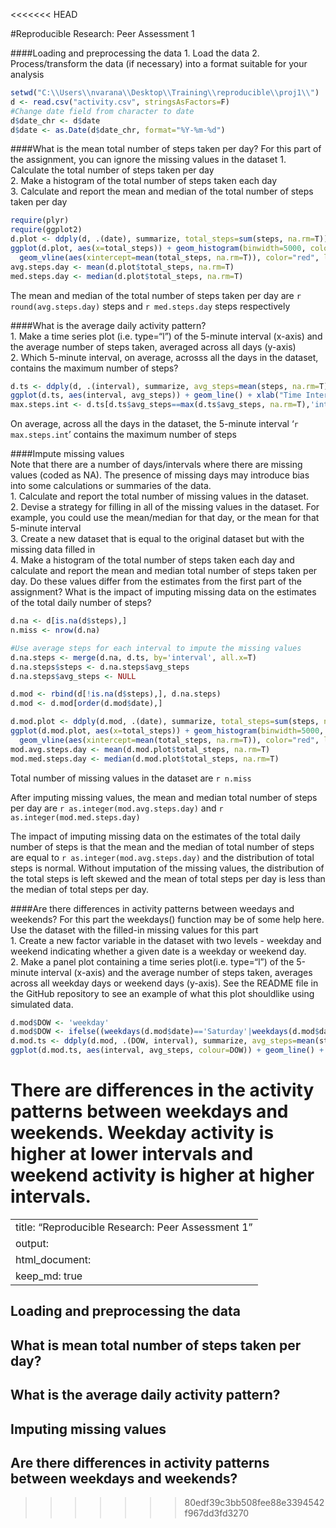 <<<<<<< HEAD

#Reproducible Research: Peer Assessment 1

####Loading and preprocessing the data
1. Load the data
2. Process/transform the data (if necessary) into a format suitable for your analysis

```r
setwd("C:\\Users\\nvarana\\Desktop\\Training\\reproducible\\proj1\\")
d <- read.csv("activity.csv", stringsAsFactors=F)
#Change date field from character to date
d$date_chr <- d$date
d$date <- as.Date(d$date_chr, format="%Y-%m-%d")
```

####What is the mean total number of steps taken per day? 
For this part of the assignment, you can ignore the missing values in the dataset
1. Calculate the total number of steps taken per day  
2. Make a histogram of the total number of steps taken each day  
3. Calculate and report the mean and median of the total number of steps taken per day  
```r
require(plyr)
require(ggplot2)
d.plot <- ddply(d, .(date), summarize, total_steps=sum(steps, na.rm=T))
ggplot(d.plot, aes(x=total_steps)) + geom_histogram(binwidth=5000, colour="black", fill="white") +
  geom_vline(aes(xintercept=mean(total_steps, na.rm=T)), color="red", linetype="dashed", size=1)
avg.steps.day <- mean(d.plot$total_steps, na.rm=T)
med.steps.day <- median(d.plot$total_steps, na.rm=T)
```

The mean and median of the total number of steps taken per day are `r round(avg.steps.day)` steps and `r med.steps.day` steps respectively

####What is the average daily activity pattern?  
1. Make a time series plot (i.e. type="l") of the 5-minute interval (x-axis) and the average number of steps taken, averaged across all days (y-axis)  
2. Which 5-minute interval, on average, acrosss all the days in the dataset, contains the maximum number of steps? 
```r
d.ts <- ddply(d, .(interval), summarize, avg_steps=mean(steps, na.rm=T))
ggplot(d.ts, aes(interval, avg_steps)) + geom_line() + xlab("Time Interval") + ylab("Average Number of Steps")
max.steps.int <- d.ts[d.ts$avg_steps==max(d.ts$avg_steps, na.rm=T),'interval']
```

On average, across all the days in the dataset, the 5-minute interval '`r max.steps.int`' contains the maximum number of steps

####Impute missing values  
Note that there are a number of days/intervals where there are missing values (coded as NA). The presence of missing days may introduce bias into some calculations or summaries of the data.  
1. Calculate and report the total number of missing values in the dataset.  
2. Devise a strategy for filling in all of the missing values in the dataset. For example, you could use the mean/median for that day, or the mean for that 5-minute interval  
3. Create a new dataset that is equal to the original dataset but with the missing data filled in  
4. Make a histogram of the total number of steps taken each day and calculate and report the mean and median total number of steps taken per day. Do these values differ from the estimates from the first part of the assignment? What is the impact of imputing missing data on the estimates of the total daily number of steps? 

```r
d.na <- d[is.na(d$steps),]
n.miss <- nrow(d.na)

#Use average steps for each interval to impute the missing values
d.na.steps <- merge(d.na, d.ts, by='interval', all.x=T)
d.na.steps$steps <- d.na.steps$avg_steps
d.na.steps$avg_steps <- NULL

d.mod <- rbind(d[!is.na(d$steps),], d.na.steps)
d.mod <- d.mod[order(d.mod$date),]

d.mod.plot <- ddply(d.mod, .(date), summarize, total_steps=sum(steps, na.rm=T))
ggplot(d.mod.plot, aes(x=total_steps)) + geom_histogram(binwidth=5000, colour="black", fill="white") +
  geom_vline(aes(xintercept=mean(total_steps, na.rm=T)), color="red", linetype="dashed", size=1)
mod.avg.steps.day <- mean(d.mod.plot$total_steps, na.rm=T)
mod.med.steps.day <- median(d.mod.plot$total_steps, na.rm=T)


```

Total number of missing values in the dataset are `r n.miss`

After imputing missing values, the mean and median total number of steps per day are `r as.integer(mod.avg.steps.day)` and `r as.integer(mod.med.steps.day)`

The impact of imputing missing data on the estimates of the total daily number of steps is that the mean and the median of total number of steps are equal to `r as.integer(mod.avg.steps.day)` and the distribution of total steps is normal. Without imputation of the missing values, the distribution of the total steps is left skewed and the mean of total steps per day is less than the median of total steps per day. 

####Are there differences in activity patterns between weedays and weekends? 
For this part the weekdays() function may be of some help here. Use the dataset with the filled-in missing values for this part  
1. Create a new factor variable in the dataset with two levels - weekday and weekend indicating whether a given date is a weekday or weekend day.  
2. Make a panel plot containing a time series plot(i.e. type="l") of the 5-minute interval (x-axis) and the average number of steps taken, averages across all weekday days or weekend days (y-axis). See the README file in the GitHub repository to see an example of what this plot shouldlike using simulated data.  
```r
d.mod$DOW <- 'weekday'
d.mod$DOW <- ifelse((weekdays(d.mod$date)=='Saturday'|weekdays(d.mod$date)=='Sunday'), 'weekend', d.mod$DOW)
d.mod.ts <- ddply(d.mod, .(DOW, interval), summarize, avg_steps=mean(steps, na.rm=T))
ggplot(d.mod.ts, aes(interval, avg_steps, colour=DOW)) + geom_line() + xlab("Time Interval") + ylab("Average Number of Steps")
```
 
There are differences in the activity patterns between weekdays and weekends. Weekday activity is higher at lower intervals and weekend activity is higher at higher intervals. 
=======
---
title: "Reproducible Research: Peer Assessment 1"
output: 
  html_document:
    keep_md: true
---


## Loading and preprocessing the data



## What is mean total number of steps taken per day?



## What is the average daily activity pattern?



## Imputing missing values



## Are there differences in activity patterns between weekdays and weekends?
>>>>>>> 80edf39c3bb508fee88e3394542f967dd3fd3270
